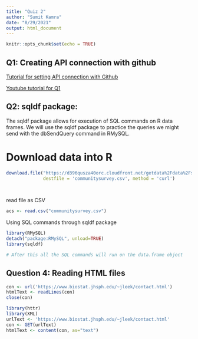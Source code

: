 ```yaml
---
title: "Quiz 2"
author: "Sumit Kamra"
date: "8/29/2021"
output: html_document
---
```


```r
knitr::opts_chunk$set(echo = TRUE)
```

## Q1: Creating API connection with github 
[Tutorial for setting API connection with Github](https://github.com/r-lib/httr/blob/master/demo/oauth2-github.r)

[Youtube tutorial for Q1](https://www.youtube.com/watch?v=xCPWRP_WqYQ)

## Q2: sqldf package:
The sqldf package allows for execution of SQL commands on R data frames. We will use the sqldf package to practice the queries we might send with the dbSendQuery command in RMySQL. 

# Download data into R
```r
download.file("https://d396qusza40orc.cloudfront.net/getdata%2Fdata%2Fss06pid.csv", 
              destfile = 'communitysurvey.csv', method = 'curl')

              
```
read file as CSV
```r
acs <- read.csv("communitysurvey.csv")
```

Using SQL commands through sqldf package

```r
library(RMySQL)
detach("package:RMySQL", unload=TRUE)
library(sqldf)

# After this all the SQL commands will run on the data.frame object

```

## Question 4: Reading HTML files

```r
con <- url('https://www.biostat.jhsph.edu/~jleek/contact.html')
htmlText <- readLines(con)
close(con)
```




```r
library(httr)
library(XML)
urlText <- 'https://www.biostat.jhsph.edu/~jleek/contact.html'
con <- GET(urlText)
htmlText <- content(con, as="text")
```






